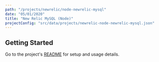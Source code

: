 ```yaml
---
path: "/projects/newrelic/node-newrelic-mysql"
date: "05/01/2020"
title: "New Relic MySQL (Node)"
projectConfig: "src/data/projects/newrelic-node-newrelic-mysql.json"
---
```


## Getting Started

Go to the project's [README](https://github.com/newrelic/node-newrelic-mysql#readme) for setup and usage details.





